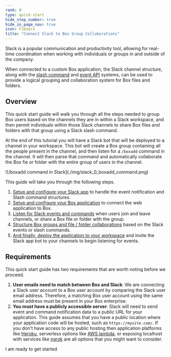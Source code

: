 ```yaml
---
rank: 0
type: quick-start
hide_step_number: true
hide_in_page_nav: true
icon: FiUsers
title: "Connect Slack to Box Group Collaborations"
---
```

Slack is a popular communication and productivity tool, allowing for real-time
coordination when working with individuals or groups in and outside of the
company.

When connected to a custom Box application, the Slack channel structure, along
with the [slash command][slack-slash-commands] and [event API][slack-event-api]
systems, can be used to provide a logical grouping and collaboration system for
Box files and folders.

## Overview

This quick start guide will walk you through all the steps needed to group Box
users based on the channels they are in within a Slack workspace, and then
permit individuals within those Slack channels to share Box files and folders
with that group using a Slack slash command.

At the end of this tutorial you will have a Slack bot that will be deployed to a
channel in your workspace. This bot will create a Box group containing all the
people present in the channel, and then listen for a `/boxadd` command in the
channel. It will then parse that command and automatically collaborate the Box
fie or folder with the entire group of users in the channel.

<ImageFrame noborder center shadow>
  ![/boxadd command in Slack](./img/slack_0_boxadd_command.png)
</ImageFrame>

This guide will take you through the following steps.

1. [Setup and configure your Slack app][step1] to handle the event notification and Slash command structures.
2. [Setup and configure your Box application][step2] to connect the web application to Box.
3. [Listen for Slack events and commands][step3] when users join and leave channels, or share a Box file or folder with the group.
4. [Structure Box groups and file / folder collaborations][step4] based on the Slack events or slash commands.
5. [And finally, deploy the application to your workspace][step5] and invite the Slack app bot to your channels to begin listening for events.

## Requirements

This quick start guide has two requirements that are worth noting before we proceed.

1. **User emails need to match between Box and Slack**: We are connecting a Slack user account to a Box user account by comparing the Slack user email address. Therefore, a matching Box user account using the same email address must be present in your Box enterprise.
2. **You must have a publicly accessible server**: Slack will need to send event and command notification data to a public URL for your application. This guide assumes that you have a public location where your application code will be hosted, such as `https://mysite.com/`. If you don't have access to any public hosting then application platforms like [Heroku][heroku], serverless options like [AWS lambda][aws-lambda], or exposing localhost with services like [ngrok][ngrok] are all options that you might want to consider.

<Next>
  I am ready to get started
</Next>

[slack-slash-commands]: https://api.slack.com/apps/A0155185TT3/slash-commands
[slack-event-api]: https://api.slack.com/events-api
[step1]: g://collaborations/connect-slack-to-group-collabs/configure-slack
[step2]: g://collaborations/connect-slack-to-group-collabs/configure-box
[step3]: g://collaborations/connect-slack-to-group-collabs/scaffold-application-code
[step4]: g://collaborations/connect-slack-to-group-collabs/handle-slack-events
[step5]: g://collaborations/connect-slack-to-group-collabs/connect-box-functions
[step6]: g://collaborations/connect-slack-to-group-collabs/test-bot
[heroku]: https://heroku.com/
[aws-lambda]: https://aws.amazon.com/lambda/
[ngrok]: https://ngrok.com/